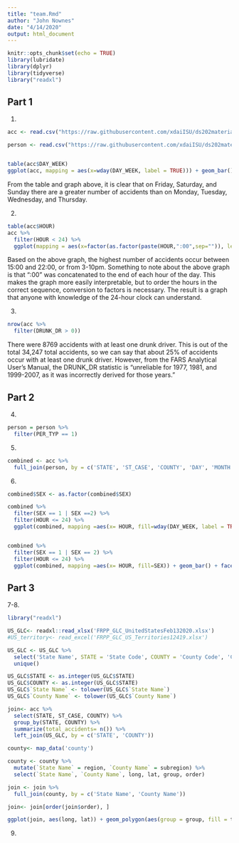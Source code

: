 ```yaml
---
title: "team.Rmd"
author: "John Nownes"
date: "4/14/2020"
output: html_document
---
```


```r
knitr::opts_chunk$set(echo = TRUE)
library(lubridate)
library(dplyr)
library(tidyverse)
library("readxl")
```

## Part 1
1.
```r
acc <- read.csv("https://raw.githubusercontent.com/xdaiISU/ds202materials/master/hwlabs/fars2017/accident.csv", stringsAsFactors = FALSE)

person <- read.csv("https://raw.githubusercontent.com/xdaiISU/ds202materials/master/hwlabs/fars2017/person.csv", stringsAsFactors = FALSE)


table(acc$DAY_WEEK)
ggplot(acc, mapping = aes(x=wday(DAY_WEEK, label = TRUE))) + geom_bar() + xlab("Day of week") + ylab("Total number of accidents") + ggtitle("Total number of accidents on each day of the week")
```

From the table and graph above, it is clear that on Friday, Saturday, and Sunday there are a greater number of accidents than on Monday, Tuesday, Wednesday, and Thursday.

2.
```r
table(acc$HOUR)
acc %>%
  filter(HOUR < 24) %>%
  ggplot(mapping = aes(x=factor(as.factor(paste(HOUR,":00",sep="")), levels= c("0:00","1:00","2:00","3:00","4:00","5:00","6:00","7:00","8:00","9:00","10:00","11:00","12:00","13:00","14:00","15:00","16:00","17:00","18:00","19:00","20:00","21:00","22:00","23:00")))) + geom_bar() + xlab("Hour of Day (24-hour clock)") + ylab("Total number of accidents") + ggtitle("Total number of accidents based on time of day") + theme(axis.text.x = element_text(angle = 90, vjust = .4))
```

Based on the above graph, the highest number of accidents occur between 15:00 and 22:00, or from 3-10pm. Something to note about the above graph is that ":00" was concatenated to the end of each hour of the day. This makes the graph more easily interpretable, but to order the hours in the correct sequence, conversion to factors is necessary. The result is a graph that anyone with knowledge of the 24-hour clock can understand.

3.
```r
nrow(acc %>%
  filter(DRUNK_DR > 0))
```

There were 8769 accidents with at least one drunk driver. This is out of the total 34,247 total accidents, so we can say that about 25% of accidents occur with at least one drunk driver. However, from the FARS Analytical User's Manual, the DRUNK_DR statistic is "unreliable for 1977, 1981, and 1999-2007, as it was incorrectly
derived for those years."

## Part 2
4.
```r
person = person %>%
  filter(PER_TYP == 1)
```

5.
```r
combined <- acc %>%
  full_join(person, by = c('STATE', 'ST_CASE', 'COUNTY', 'DAY', 'MONTH', 'HOUR', 'MINUTE'))

```

6.

```r
combined$SEX <- as.factor(combined$SEX)

combined %>%
  filter(SEX == 1 | SEX ==2) %>%
  filter(HOUR <= 24) %>%
  ggplot(combined, mapping =aes(x= HOUR, fill=wday(DAY_WEEK, label = TRUE))) + geom_bar() + facet_wrap(~SEX) + labs(fill = "Day of Week") + xlab('Hour of Day') + ylab('Number of accidents') + ggtitle('Accidents by Day of week, hour, and sex')


combined %>%
  filter(SEX == 1 | SEX == 2) %>%
  filter(HOUR <= 24) %>%
  ggplot(combined, mapping =aes(x= HOUR, fill=SEX)) + geom_bar() + facet_wrap(~wday(DAY_WEEK, label = TRUE)) + scale_fill_discrete(name = "SEX", labels = c('Male', 'Female')) + xlab('Hour of Day') + ylab('Number of accidents') + ggtitle('Accidents by Day of week, hour, and sex')


```

## Part 3
7-8.
```r
library("readxl")

US_GLC<- readxl::read_xlsx('FRPP_GLC_UnitedStatesFeb132020.xlsx')
#US_territory<- read_excel('FRPP_GLC_US_Territories12419.xlsx')

US_GLC <- US_GLC %>%
  select('State Name', STATE = 'State Code', COUNTY = 'County Code', 'County Name') %>%
  unique()

US_GLC$STATE <- as.integer(US_GLC$STATE)
US_GLC$COUNTY <- as.integer(US_GLC$STATE)
US_GLC$`State Name` <- tolower(US_GLC$`State Name`)
US_GLC$`County Name` <- tolower(US_GLC$`County Name`)

join<- acc %>%
  select(STATE, ST_CASE, COUNTY) %>%
  group_by(STATE, COUNTY) %>%
  summarize(total_accidents= n()) %>%
  left_join(US_GLC, by = c('STATE', 'COUNTY'))

county<- map_data('county')

county <- county %>%
  mutate(`State Name` = region, `County Name` = subregion) %>%
  select(`State Name`, `County Name`, long, lat, group, order)

join <- join %>%
  full_join(county, by = c('State Name', 'County Name'))

join<- join[order(join$order), ]

ggplot(join, aes(long, lat)) + geom_polygon(aes(group = group, fill = total_accidents)) 

```

9.